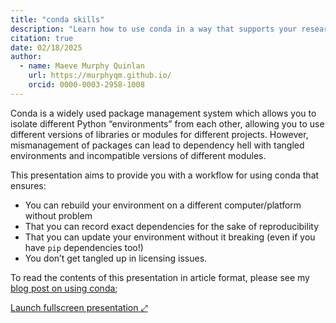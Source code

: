 ```yaml
---
title: "conda skills"
description: "Learn how to use conda in a way that supports your research!"
citation: true
date: 02/18/2025
author:
  - name: Maeve Murphy Quinlan
    url: https://murphyqm.github.io/
    orcid: 0000-0003-2958-1008
---
```


Conda is a widely used package management system which allows you to isolate different Python “environments” from each other, allowing you to use different versions of libraries or modules for different projects. However, mismanagement of packages can lead to dependency hell with tangled environments and incompatible versions of different modules.

This presentation aims to provide you with a workflow for using conda that ensures:

- You can rebuild your environment on a different computer/platform without problem
- That you can record exact dependencies for the sake of reproducibility
- That you can update your environment without it breaking (even if you have `pip` dependencies too!)
- You don't get tangled up in licensing issues.

To read the contents of this presentation in article format, please see my [blog post on using conda](https://murphyqm.github.io/posts/2024-11-27-conda-envs/); 


[Launch fullscreen presentation ⤢](conda-pres.qmd){target="_blank" .btn .btn-outline-primary .btn role="button" data-toggle="tooltip" title="Launch presentation in a new tab"}